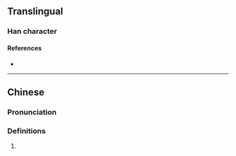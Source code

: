 {{character info}}
==Translingual==

===Han character===
{{Han char|rn=86|rad=火|as=13|sn=17|four=|canj=FMBI|ids=⿰火零}}

====References====
* {{Han ref|kx=0685.140|dkj=19483|hdz=32240.130|uh=71EF|ud=29167}}

----

==Chinese==
{{zh-forms}}

===Pronunciation===
{{zh-pron
|m=líng
|c=ling4
|mc=
|oc=
|ma=
|cat=
}}

===Definitions===
{{zh-hanzi}}

# {{rfdef|1=zh}}